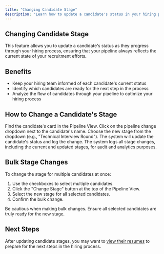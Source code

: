 ```yaml
---
title: "Changing Candidate Stage"
description: "Learn how to update a candidate's status in your hiring pipeline"
---
```


## Changing Candidate Stage

This feature allows you to update a candidate's status as they progress through your hiring process, ensuring that your pipeline always reflects the current state of your recruitment efforts.

## Benefits

- Keep your hiring team informed of each candidate's current status
- Identify which candidates are ready for the next step in the process
- Analyze the flow of candidates through your pipeline to optimize your hiring process

## How to Change a Candidate's Stage

<Steps>
  <Step title="Locate the Candidate">
    Find the candidate's card in the Pipeline View.
  </Step>
  <Step title="Open Stage Options">
    Click on the pipeline change dropdown next to the candidate's name.
  </Step>
  <Step title="Select New Stage">
    Choose the new stage from the dropdown (e.g., "Technical Interview Round").
  </Step>
  <Step title="Confirm Change">
    The system will update the candidate's status and log the change.
  </Step>
</Steps>

<Info>
  The system logs all stage changes, including the current and updated stages, for audit and analytics purposes.
</Info>

## Bulk Stage Changes

To change the stage for multiple candidates at once:

1. Use the checkboxes to select multiple candidates.
2. Click the "Change Stage" button at the top of the Pipeline View.
3. Select the new stage for all selected candidates.
4. Confirm the bulk change.

<Warning>
  Be cautious when making bulk changes. Ensure all selected candidates are truly ready for the new stage.
</Warning>

## Next Steps

After updating candidate stages, you may want to [view their resumes](/candidate-pipeline-view/viewing-resumes) to prepare for the next steps in the hiring process.